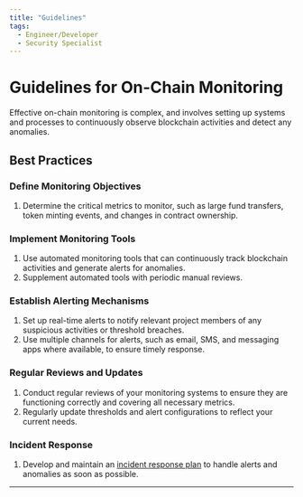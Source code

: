 ```yaml
---
title: "Guidelines"
tags:
  - Engineer/Developer
  - Security Specialist
---
```



<TagProvider>
<TagFilter />

# Guidelines for On-Chain Monitoring

<TagList tags={frontmatter.tags} />
<AttributionList contributors={frontmatter.contributors} />

Effective on-chain monitoring is complex, and involves setting up systems and processes to continuously observe
blockchain activities and detect any anomalies.

## Best Practices

### Define Monitoring Objectives

1. Determine the critical metrics to monitor, such as large fund transfers, token minting events, and changes in
contract ownership.

### Implement Monitoring Tools

1. Use automated monitoring tools that can continuously track blockchain activities and generate alerts for anomalies.
2. Supplement automated tools with periodic manual reviews.

### Establish Alerting Mechanisms

1. Set up real-time alerts to notify relevant project members of any suspicious activities or threshold breaches.
2. Use multiple channels for alerts, such as email, SMS, and messaging apps where available, to ensure timely response.

### Regular Reviews and Updates

1. Conduct regular reviews of your monitoring systems to ensure they are functioning correctly and covering all
necessary metrics.
2. Regularly update thresholds and alert configurations to reflect your current needs.

### Incident Response

1. Develop and maintain an [incident response plan](/incident-management/overview) to handle alerts and anomalies as
soon as possible.

---

</TagProvider>
<ContributeFooter />
